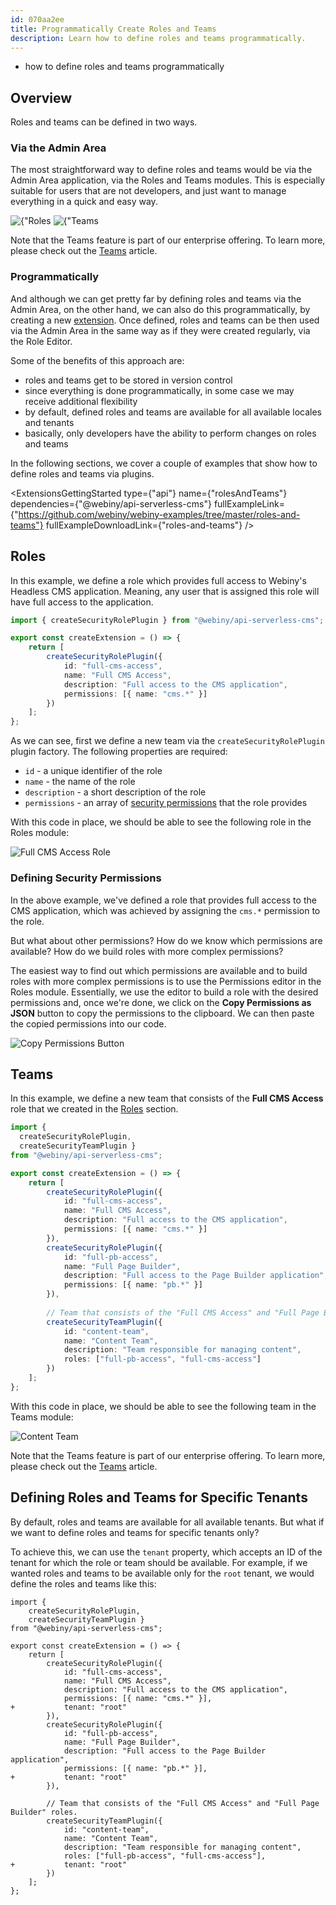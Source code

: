 ```yaml
---
id: 070aa2ee
title: Programmatically Create Roles and Teams
description: Learn how to define roles and teams programmatically.
---
```



<WhatYouWillLearn>
  
  - how to define roles and teams programmatically

</WhatYouWillLearn>

## Overview

Roles and teams can be defined in two ways.

### Via the Admin Area

The most straightforward way to define roles and teams would be via the Admin Area application, via the Roles and Teams modules. This is especially suitable for users that are not developers, and just want to manage everything in a quick and easy way.

<Gallery>
  <Image src={rolesModule} title={"Roles Module"} />
  <Image src={teamsModule} title={"Teams Module"} />
</Gallery>

<Alert type="info">

  Note that the Teams feature is part of our enterprise offering. To learn more, please check out the [Teams](/docs/enterprise/aacl/teams) article.   

</Alert>

### Programmatically

And although we can get pretty far by defining roles and teams via the Admin Area, on the other hand, we can also do this programmatically, by creating a new [extension](/docs/{version}/core-development-concepts/basics/extensions). Once defined, roles and teams can be then used via the Admin Area in the same way as if they were created regularly, via the Role Editor.

Some of the benefits of this approach are:

- roles and teams get to be stored in version control
- since everything is done programmatically, in some case we may receive additional flexibility
- by default, defined roles and teams are available for all available locales and tenants
- basically, only developers have the ability to perform changes on roles and teams

In the following sections, we cover a couple of examples that show how to define roles and teams via plugins.

<ExtensionsGettingStarted
  type={"api"}
  name={"rolesAndTeams"}
  dependencies={"@webiny/api-serverless-cms"}
  fullExampleLink={"https://github.com/webiny/webiny-examples/tree/master/roles-and-teams"}
  fullExampleDownloadLink={"roles-and-teams"}
/>

## Roles

In this example, we define a role which provides full access to Webiny's Headless CMS application. Meaning, any user that is assigned this role will have full access to the application.

```ts extensions/rolesAndTeams/src/index.ts
import { createSecurityRolePlugin } from "@webiny/api-serverless-cms";

export const createExtension = () => {
    return [
        createSecurityRolePlugin({
            id: "full-cms-access",
            name: "Full CMS Access",
            description: "Full access to the CMS application",
            permissions: [{ name: "cms.*" }]
        })
    ];
};
```

As we can see, first we define a new team via the `createSecurityRolePlugin` plugin factory. The following properties are required:

- `id` - a unique identifier of the role
- `name` - the name of the role
- `description` - a short description of the role
- `permissions` - an array of [security permissions](#security-permissions) that the role provides


With this code in place, we should be able to see the following role in the Roles module:

<Image src={roleInAdmin} alt="Full CMS Access Role" />

### Defining Security Permissions

In the above example, we've defined a role that provides full access to the CMS application, which was achieved by assigning the `cms.*` permission to the role.

But what about other permissions? How do we know which permissions are available? How do we build roles with more complex permissions?

The easiest way to find out which permissions are available and to build roles with more complex permissions is to use the Permissions editor in the Roles module. Essentially, we use the editor to build a role with the desired permissions and, once we're done, we click on the **Copy Permissions as JSON** button to copy the permissions to the clipboard. We can then paste the copied permissions into our code.

<Image src={copyPermissionsButton} alt="Copy Permissions Button" />

## Teams

In this example, we define a new team that consists of the **Full CMS Access** role that we created in the [Roles](#roles) section.

```ts extensions/rolesAndTeams/src/index.ts
import { 
  createSecurityRolePlugin, 
  createSecurityTeamPlugin } 
from "@webiny/api-serverless-cms";

export const createExtension = () => {
    return [
        createSecurityRolePlugin({
            id: "full-cms-access",
            name: "Full CMS Access",
            description: "Full access to the CMS application",
            permissions: [{ name: "cms.*" }]
        }),
        createSecurityRolePlugin({
            id: "full-pb-access",
            name: "Full Page Builder",
            description: "Full access to the Page Builder application",
            permissions: [{ name: "pb.*" }]
        }),
        
        // Team that consists of the "Full CMS Access" and "Full Page Builder" roles.
        createSecurityTeamPlugin({
            id: "content-team",
            name: "Content Team",
            description: "Team responsible for managing content",
            roles: ["full-pb-access", "full-cms-access"]
        })
    ];
};
```

With this code in place, we should be able to see the following team in the Teams module:

<Image src={teamInAdmin} alt="Content Team" />

<Alert type="info">

  Note that the Teams feature is part of our enterprise offering. To learn more, please check out the [Teams](/docs/enterprise/aacl/teams) article.   

</Alert>

## Defining Roles and Teams for Specific Tenants

By default, roles and teams are available for all available tenants. But what if we want to define roles and teams for specific tenants only?

To achieve this, we can use the `tenant` property, which accepts an ID of the tenant for which the role or team should be available. For example, if we wanted roles and teams to be available only for the `root` tenant, we would define the roles and teams like this:

```diff-ts extensions/rolesAndTeams/src/index.ts
import { 
    createSecurityRolePlugin, 
    createSecurityTeamPlugin } 
from "@webiny/api-serverless-cms";

export const createExtension = () => {
    return [
        createSecurityRolePlugin({
            id: "full-cms-access",
            name: "Full CMS Access",
            description: "Full access to the CMS application",
            permissions: [{ name: "cms.*" }],
+           tenant: "root"
        }),
        createSecurityRolePlugin({
            id: "full-pb-access",
            name: "Full Page Builder",
            description: "Full access to the Page Builder application",
            permissions: [{ name: "pb.*" }],
+           tenant: "root"
        }),

        // Team that consists of the "Full CMS Access" and "Full Page Builder" roles.
        createSecurityTeamPlugin({
            id: "content-team",
            name: "Content Team",
            description: "Team responsible for managing content",
            roles: ["full-pb-access", "full-cms-access"],
+           tenant: "root"
        })
    ];
};
```
